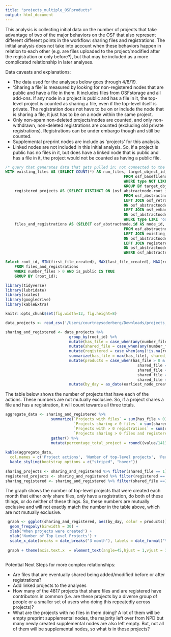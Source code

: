 ```yaml
---
title: "projects_multiple_OSFproducts"
output: html_document
---
```


This analysis is collecting initial data on the number of projects that take advantage of two of the major behaviors on the OSF that also represent different different points in the workflow: sharing files and registrations. The initial analysis does not take into account when these behaviors happen in relation to each other (e.g. are files uploaded to the project/modified after the registration or only before?), but that may be included as a more complicated relationship in later analyses. 

Data caveats and explanations:

* The data used for the analyses below goes through 4/8/19. 
* 'Sharing a file' is measured by looking for non-registered nodes that are public and have a file in them. It includes files from OSFstorage and all add-ons. If any node in a project is public and has a file in it, the top-level project is counted as sharing a file, even if the top-level itself is private. The registration does not have to be on or include the node that is sharing a file, it just has to be on a node within the same project.
* Only non-spam non-deleted projects/nodes are counted, and only non-withdrawn, non-deleted registrations are counted (excluding old private registrations). Registrations can be under embargo though and still be counted.
* Supplemental preprint nodes are include as 'projects' for this analysis.
* Linked nodes are not included in this initial analysis. So, if a project is public has no files in it, but does have a linked node that is public and has a file in it, the project would not be counted as having a public file. 

```sql

/* query that generates data that gets pulled in; not connected to the DB directly, but here for record keeping */
WITH existing_files AS (SELECT COUNT(*) AS num_files, target_object_id, MIN(created) AS first_file_created, MAX(created) AS last_file_created
													FROM osf_basefilenode
													WHERE type NOT LIKE '%folder%' AND osf_basefilenode.deleted_on IS NULL AND osf_basefilenode.target_content_type_id = 30
													GROUP BY target_object_id),
	registered_projects AS (SELECT DISTINCT ON (osf_abstractnode.root_id) osf_abstractnode.id, type, registered_date, root_id, is_public, is_deleted, date_retracted, embargo_id, osf_embargo.state, registered_from_id
													FROM osf_abstractnode
													LEFT JOIN osf_retraction
													ON osf_abstractnode.retraction_id = osf_retraction.id
													LEFT JOIN osf_embargo
													ON osf_abstractnode.embargo_id = osf_embargo.id
													WHERE type LIKE 'osf.registration' AND is_deleted IS FALSE AND (spam_status = 4 OR spam_status IS NULL) AND date_retracted IS NULL AND (is_public IS TRUE OR embargo_id IS NOT NULL)),
	files_and_registrations AS (SELECT osf_abstractnode.id AS node_id, osf_abstractnode.root_id, COALESCE(num_files,0) AS number_files, osf_abstractnode.is_public, first_file_created, last_file_created, osf_abstractnode.created AS node_created, registered_projects.registered_date AS registration_date
													FROM osf_abstractnode
													LEFT JOIN existing_files
													ON osf_abstractnode.id = existing_files.target_object_id
													LEFT JOIN registered_projects
													ON osf_abstractnode.id = registered_projects.registered_from_id
													WHERE osf_abstractnode.type LIKE 'osf.node' AND osf_abstractnode.is_deleted IS FALSE AND (osf_abstractnode.spam_status = 4 OR osf_abstractnode.spam_status IS NULL))

Select root_id, MIN(first_file_created), MAX(last_file_created), MAX(registration_date)
	FROM files_and_registrations
	WHERE number_files > 0 AND is_public IS TRUE
	GROUP BY (root_id);

```

```r
library(tidyverse)
library(lubridate)
library(scales)
library(googledrive)
library(kableExtra)

knitr::opts_chunk$set(fig.width=12, fig.height=8) 

data_projects <- read_csv('/Users/courtneysoderberg/Downloads/projects_multiple_OSFproducts.csv')
```

```r
sharing_and_registered <- data_projects %>%
                            group_by(root_id) %>%
                            mutate(has_file = case_when(any(number_files > 0) ~ 1, TRUE ~ 0)) %>%
                            mutate(shared_file = case_when(any(number_files > 0 & is_public > 0) ~ 1, TRUE ~ 0)) %>%
                            mutate(registered = case_when(any(!is.na(registration_date)) ~ 1, TRUE ~ 0)) %>%
                            summarize(has_file = max(has_file), shared_file = max(shared_file), registered = max(registered), earliest_node_creation = min(node_created)) %>%
                            mutate(products = case_when(has_file > 0 & shared_file == 0 & registered == 0 ~ 'OSF_privatefiles_only',
                                                          shared_file ==1 & registered == 0 ~ 'OSF_sharingfiles_only',
                                                          shared_file == 0 & registered ==1 ~ 'Registrations_only',
                                                          shared_file == 1 & registered == 1 ~ 'OSF_sharingfiles_and_registrations',
                                                          shared_file == 0 & registered == 0 ~ 'None')) %>%
                            mutate(by_day = as_date(earliest_node_creation))
```

The table below shows the number of projects that have each of the actions. These numbers are not mutually exclusive. So, if a project shares a file and has a registration, it will count towards all three totals.

```r
aggregate_data <- sharing_and_registered %>%
                    summarize(`Projects with files` = sum(has_file > 0),
                              `Projects sharing > 0 files` = sum(shared_file > 0), 
                              `Projects with > 0 registrations` = sum(registered > 0),
                              `Projects sharing > 0 files and registered` = sum(shared_file > 0 & registered > 0)) %>%
                    gather() %>%
                    mutate(percentage_total_project = round((value/141313)*100,2), percentage_public_projects = ifelse(key != 'Projects with > 0 registrations' & key != 'Projects with files', round((value/56937)*100,2), NA))
                                                                                                                          
kable(aggregate_data,
  col.names = c('Project actions', 'Number of top-level projects', 'Percentage of top-level projects', 'Percentage of top-level projects with at least 1 public node')) %>%
  kable_styling(bootstrap_options = c("striped", "hover"))
  
sharing_projects <- sharing_and_registered %>% filter(shared_file == 1) %>% nrow()
registered_projects <- sharing_and_registered %>% filter(registered == 1) %>% nrow()
sharing_registered <- sharing_and_registered %>% filter(shared_file ==1 & registered ==1) %>% nrow()

```

The graph shows the number of top-level projects that were created each month that either *only* share files, *only* have a registration, do both of these things, or do neither of these things. So, these numbers are mutually exclusive and will not exactly match the number in the table above, which are not mutually exclusive.

```r

 graph <- ggplot(sharing_and_registered, aes(by_day, color = products)) + 
  geom_freqpoly(binwidth = 30) +
  xlab('When projects were created') +
  ylab('Number of Top Level Projects') +
  scale_x_date(breaks = date_breaks("3 month"), labels = date_format("%b %y"))
 
 graph + theme(axis.text.x  = element_text(angle=45,hjust = 1,vjust = 1))
 
```

Potential Next Steps for more complex relationships:

* Are files that are eventually shared being added/modified before or after registrations?
* Add linked projects to the analyses
* How many of the 4817 projects that share files and are registered have contributors in common (i.e. are these projects by a diverse group of people or a smaller set of users who doing this repeatedly across projects)?
* What are the projects with no files in them doing? A lot of them will be empty preprint supplemental nodes, the majority left over from NPD but many newly created supplemental nodes are also left empty. But, not all of them will be supplemental nodes, so what *is* in those projects?
